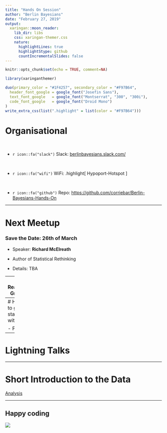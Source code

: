 ```yaml
---
title: "Hands On Session"
author: "Berlin Bayesians"
date: "February 27, 2019"
output: 
  xaringan::moon_reader:
    lib_dir: libs
    css: xaringan-themer.css
    nature:
      highlightLines: true  
      highlightStype: github
      countIncrementalSlides: false
---
```


```r
knitr::opts_chunk$set(echo = TRUE, comment=NA)
```
```r
library(xaringanthemer)

duo(primary_color = "#1F4257", secondary_color = "#F97B64",
  header_font_google = google_font("Josefin Sans"),
  text_font_google   = google_font("Montserrat", "300", "300i"),
  code_font_google   = google_font("Droid Mono")
)
write_extra_css(list(".highlight" = list(color = "#F97B64")))
```
# Organisational

<br>


- `r icon::fa("slack")` Slack: [berlinbayesians.slack.com/]()


<br>

- `r icon::fa("wifi")` WiFi: .highlight[ Hypoport-Hotspot ]


<br>

- `r icon::fa("github")` Repo: [https://github.com/corriebar/Berlin-Bayesians-Hands-On]()


---

# Next Meetup



### Save the Date: 26th of March

- Speaker: __Richard McElreath__

- Author of Statistical Rethinking

- Details: TBA

---
# Reading Group

![BDA](img/bda_cover.png)

---
# How to get started with ..

- PyMC


---

# Lightning Talks



---

# Short Introduction to the Data
[Analysis](EDA.md)

---
## Happy coding

![](https://media.giphy.com/media/o0vwzuFwCGAFO/giphy.gif)


